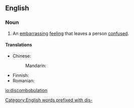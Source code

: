 ==English==

===Noun===
{{en-noun}}

# An [[embarrassing]] [[feeling]] that leaves a person [[confused]].

====Translations====
{{trans-top|an embarrassing feeling that leaves a person confused}}
* Chinese:
*: Mandarin: {{t-|cmn|困惑|tr=kùnhuò|sc=Hani}}
{{trans-mid}}
* Finnish: {{t|fi|hämmennys}}
* Romanian: {{t|ro|consternare|f}}
{{trans-bottom}}

[[Category:English words prefixed with dis-]]

[[io:discombobulation]]